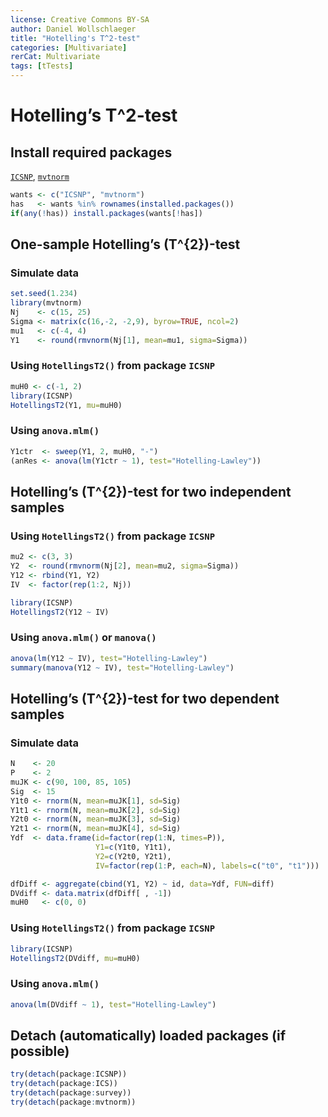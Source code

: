```yaml
---
license: Creative Commons BY-SA
author: Daniel Wollschlaeger
title: "Hotelling's T^2-test"
categories: [Multivariate]
rerCat: Multivariate
tags: [tTests]
---
```


Hotelling's T^2-test
=========================

Install required packages
-------------------------

[`ICSNP`](http://cran.r-project.org/package=ICSNP), [`mvtnorm`](http://cran.r-project.org/package=mvtnorm)

```r
wants <- c("ICSNP", "mvtnorm")
has   <- wants %in% rownames(installed.packages())
if(any(!has)) install.packages(wants[!has])
```

One-sample Hotelling's \(T^{2}\)-test
-------------------------

### Simulate data

```r
set.seed(1.234)
library(mvtnorm)
Nj    <- c(15, 25)
Sigma <- matrix(c(16,-2, -2,9), byrow=TRUE, ncol=2)
mu1   <- c(-4, 4)
Y1    <- round(rmvnorm(Nj[1], mean=mu1, sigma=Sigma))
```

### Using `HotellingsT2()` from package `ICSNP`

```r
muH0 <- c(-1, 2)
library(ICSNP)
HotellingsT2(Y1, mu=muH0)
```

### Using `anova.mlm()`

```r
Y1ctr  <- sweep(Y1, 2, muH0, "-")
(anRes <- anova(lm(Y1ctr ~ 1), test="Hotelling-Lawley"))
```

Hotelling's \(T^{2}\)-test for two independent samples
-------------------------

### Using `HotellingsT2()` from package `ICSNP`

```r
mu2 <- c(3, 3)
Y2  <- round(rmvnorm(Nj[2], mean=mu2, sigma=Sigma))
Y12 <- rbind(Y1, Y2)
IV  <- factor(rep(1:2, Nj))
```

```r
library(ICSNP)
HotellingsT2(Y12 ~ IV)
```

### Using `anova.mlm()` or `manova()`

```r
anova(lm(Y12 ~ IV), test="Hotelling-Lawley")
summary(manova(Y12 ~ IV), test="Hotelling-Lawley")
```

Hotelling's \(T^{2}\)-test for two dependent samples
-------------------------

### Simulate data

```r
N    <- 20
P    <- 2
muJK <- c(90, 100, 85, 105)
Sig  <- 15
Y1t0 <- rnorm(N, mean=muJK[1], sd=Sig)
Y1t1 <- rnorm(N, mean=muJK[2], sd=Sig)
Y2t0 <- rnorm(N, mean=muJK[3], sd=Sig)
Y2t1 <- rnorm(N, mean=muJK[4], sd=Sig)
Ydf  <- data.frame(id=factor(rep(1:N, times=P)),
                   Y1=c(Y1t0, Y1t1),
                   Y2=c(Y2t0, Y2t1),
                   IV=factor(rep(1:P, each=N), labels=c("t0", "t1")))
```

```r
dfDiff <- aggregate(cbind(Y1, Y2) ~ id, data=Ydf, FUN=diff)
DVdiff <- data.matrix(dfDiff[ , -1])
muH0   <- c(0, 0)
```

### Using `HotellingsT2()` from package `ICSNP`

```r
library(ICSNP)
HotellingsT2(DVdiff, mu=muH0)
```

### Using `anova.mlm()`

```r
anova(lm(DVdiff ~ 1), test="Hotelling-Lawley")
```

Detach (automatically) loaded packages (if possible)
-------------------------

```r
try(detach(package:ICSNP))
try(detach(package:ICS))
try(detach(package:survey))
try(detach(package:mvtnorm))
```
